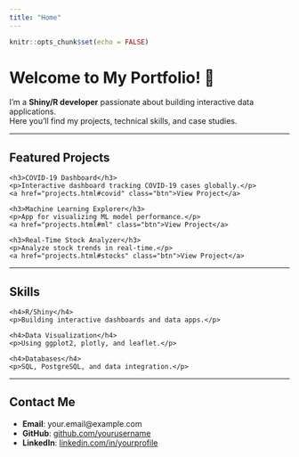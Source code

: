 ```yaml
---
title: "Home"
---
```


```r
knitr::opts_chunk$set(echo = FALSE)
```

# Welcome to My Portfolio! 👋

I’m a **Shiny/R developer** passionate about building interactive data applications.  
Here you’ll find my projects, technical skills, and case studies.

---

## Featured Projects

<div class="project-grid">
  <div class="project-card">
    <h3>COVID-19 Dashboard</h3>
    <p>Interactive dashboard tracking COVID-19 cases globally.</p>
    <a href="projects.html#covid" class="btn">View Project</a>
  </div>
  <div class="project-card">
    <h3>Machine Learning Explorer</h3>
    <p>App for visualizing ML model performance.</p>
    <a href="projects.html#ml" class="btn">View Project</a>
  </div>
  <div class="project-card">
    <h3>Real-Time Stock Analyzer</h3>
    <p>Analyze stock trends in real-time.</p>
    <a href="projects.html#stocks" class="btn">View Project</a>
  </div>
</div>

---

## Skills

<div class="skills-grid">
  <div class="skill-card">
    <h4>R/Shiny</h4>
    <p>Building interactive dashboards and data apps.</p>
  </div>
  <div class="skill-card">
    <h4>Data Visualization</h4>
    <p>Using ggplot2, plotly, and leaflet.</p>
  </div>
  <div class="skill-card">
    <h4>Databases</h4>
    <p>SQL, PostgreSQL, and data integration.</p>
  </div>
</div>

---

## Contact Me

- **Email**: your.email@example.com  
- **GitHub**: [github.com/yourusername](https://github.com/yourusername)  
- **LinkedIn**: [linkedin.com/in/yourprofile](https://linkedin.com/in/yourprofile)